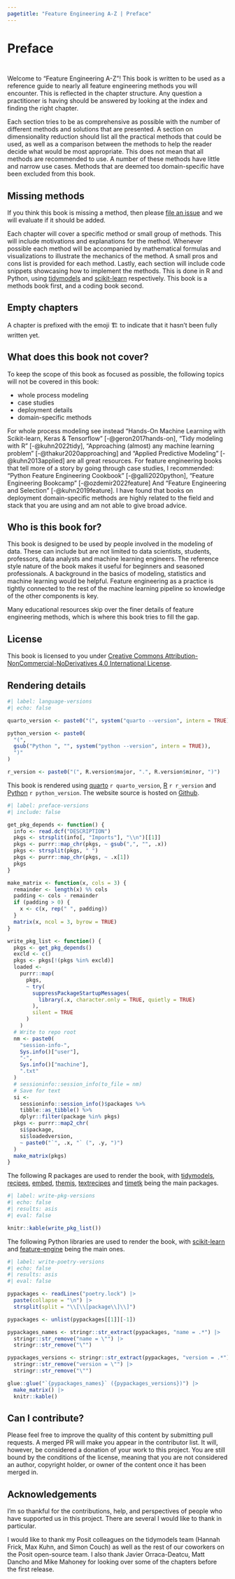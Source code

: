 ```yaml
---
pagetitle: "Feature Engineering A-Z | Preface"
---
```


# Preface {.unnumbered}

::: {style="visibility: hidden; height: 0px;"}
## Preface
:::

Welcome to "Feature Engineering A-Z"!
This book is written to be used as a reference guide to nearly all feature engineering methods you will encounter.
This is reflected in the chapter structure.
Any question a practitioner is having should be answered by looking at the index and finding the right chapter.

Each section tries to be as comprehensive as possible with the number of different methods and solutions that are presented.
A section on dimensionality reduction should list all the practical methods that could be used, as well as a comparison between the methods to help the reader decide what would be most appropriate.
This does not mean that all methods are recommended to use.
A number of these methods have little and narrow use cases.
Methods that are deemed too domain-specific have been excluded from this book.

::: callout-note
# Missing methods

If you think this book is missing a method, then please [file an issue](https://github.com/EmilHvitfeldt/feature-engineering-az/issues/new?assignees=&labels=Request:+New+Method&projects=&template=request-new-method.md&title=) and we will evaluate if it should be added.
:::

Each chapter will cover a specific method or small group of methods.
This will include motivations and explanations for the method.
Whenever possible each method will be accompanied by mathematical formulas and visualizations to illustrate the mechanics of the method.
A small pros and cons list is provided for each method.
Lastly, each section will include code snippets showcasing how to implement the methods.
This is done in R and Python, using [tidymodels](https://tidymodels.org) and [scikit-learn](https://scikit-learn.org/) respectively.
This book is a methods book first, and a coding book second.

::: callout-note
# Empty chapters

A chapter is prefixed with the emoji 🏗️ to indicate that it hasn't been fully written yet.
:::

## What does this book not cover?

To keep the scope of this book as focused as possible, the following topics will not be covered in this book:

-   whole process modeling
-   case studies
-   deployment details
-   domain-specific methods

For whole process modeling see instead "Hands-On Machine Learning with Scikit-learn, Keras & Tensorflow" [-@geron2017hands-on], "Tidy modeling with R" [-@kuhn2022tidy], "Approaching (almost) any machine learning problem" [-@thakur2020approaching] and "Applied Predictive Modeling" [-@kuhn2013applied] are all great resources.
For feature engineering books that tell more of a story by going through case studies, I recommended: "Python Feature Engineering Cookbook" [-@galli2020python], "Feature Engineering Bookcamp" [-@ozdemir2022feature] And "Feature Engineering and Selection" [-@kuhn2019feature].
I have found that books on deployment domain-specific methods are highly related to the field and stack that you are using and am not able to give broad advice.

## Who is this book for?

This book is designed to be used by people involved in the modeling of data.
These can include but are not limited to data scientists, students, professors, data analysts and machine learning engineers.
The reference style nature of the book makes it useful for beginners and seasoned professionals.
A background in the basics of modeling, statistics and machine learning would be helpful.
Feature engineering as a practice is tightly connected to the rest of the machine learning pipeline so knowledge of the other components is key.

Many educational resources skip over the finer details of feature engineering methods, which is where this book tries to fill the gap.

## License

This book is licensed to you under [Creative Commons Attribution-NonCommercial-NoDerivatives 4.0 International License](https://creativecommons.org/licenses/by-nc-nd/4.0/).

## Rendering details

```r
#| label: language-versions
#| echo: false

quarto_version <- paste0("(", system("quarto --version", intern = TRUE), ")")

python_version <- paste0(
  "(",
  gsub("Python ", "", system("python --version", intern = TRUE)),
  ")"
)

r_version <- paste0("(", R.version$major, ".", R.version$minor, ")")
```

This book is rendered using [quarto](https://quarto.org/) `r quarto_version`, [R](https://www.r-project.org/) `r r_version` and [Python](https://www.python.org/) `r python_version`.
The website source is hosted on [Github](https://github.com/EmilHvitfeldt/feature-engineering-az).

```r
#| label: preface-versions
#| include: false

get_pkg_depends <- function() {
  info <- read.dcf("DESCRIPTION")
  pkgs <- strsplit(info[, "Imports"], "\\n")[[1]]
  pkgs <- purrr::map_chr(pkgs, ~ gsub(",", "", .x))
  pkgs <- strsplit(pkgs, " ")
  pkgs <- purrr::map_chr(pkgs, ~ .x[1])
  pkgs
}

make_matrix <- function(x, cols = 3) {
  remainder <- length(x) %% cols
  padding <- cols - remainder
  if (padding > 0) {
    x <- c(x, rep(" ", padding))
  }
  matrix(x, ncol = 3, byrow = TRUE)
}

write_pkg_list <- function() {
  pkgs <- get_pkg_depends()
  excld <- c()
  pkgs <- pkgs[!(pkgs %in% excld)]
  loaded <-
    purrr::map(
      pkgs,
      ~ try(
        suppressPackageStartupMessages(
          library(.x, character.only = TRUE, quietly = TRUE)
        ),
        silent = TRUE
      )
    )
  # Write to repo root
  nm <- paste0(
    "session-info-",
    Sys.info()["user"],
    "-",
    Sys.info()["machine"],
    ".txt"
  )
  # sessioninfo::session_info(to_file = nm)
  # Save for text
  si <-
    sessioninfo::session_info()$packages %>%
    tibble::as_tibble() %>%
    dplyr::filter(package %in% pkgs)
  pkgs <- purrr::map2_chr(
    si$package,
    si$loadedversion,
    ~ paste0("`", .x, "` (", .y, ")")
  )
  make_matrix(pkgs)
}
```

The following R packages are used to render the book, with [tidymodels](https://www.tidymodels.org/), [recipes](https://recipes.tidymodels.org/), [embed](https://embed.tidymodels.org/), [themis](https://themis.tidymodels.org/), [textrecipes](https://textrecipes.tidymodels.org/) and [timetk](https://business-science.github.io/timetk/) being the main packages.

```r
#| label: write-pkg-versions
#| echo: false
#| results: asis
#| eval: false

knitr::kable(write_pkg_list())
```

The following Python libraries are used to render the book, with [scikit-learn](https://scikit-learn.org/) and [feature-engine](https://feature-engine.trainindata.com/en/latest/) being the main ones.

```r
#| label: write-poetry-versions
#| echo: false
#| results: asis
#| eval: false

pypackages <- readLines("poetry.lock") |>
  paste(collapse = "\n") |>
  strsplit(split = "\\[\\[package\\]\\]")

pypackages <- unlist(pypackages[[1]][-1])

pypackages_names <- stringr::str_extract(pypackages, "name = .*") |>
  stringr::str_remove("name = \"") |>
  stringr::str_remove("\"")

pypackages_versions <- stringr::str_extract(pypackages, "version = .*") |>
  stringr::str_remove("version = \"") |>
  stringr::str_remove("\"")

glue::glue("`{pypackages_names}` ({pypackages_versions})") |>
  make_matrix() |>
  knitr::kable()
```

## Can I contribute?

Please feel free to improve the quality of this content by submitting pull requests.
A merged PR will make you appear in the contributor list.
It will, however, be considered a donation of your work to this project.
You are still bound by the conditions of the license, meaning that you are not considered an author, copyright holder, or owner of the content once it has been merged in.

## Acknowledgements

I'm so thankful for the contributions, help, and perspectives of people who have supported us in this project.
There are several I would like to thank in particular.

I would like to thank my Posit colleagues on the tidymodels team (Hannah Frick, Max Kuhn, and Simon Couch) as well as the rest of our coworkers on the Posit open-source team.
I also thank Javier Orraca-Deatcu, Matt Dancho and Mike Mahoney for looking over some of the chapters before the first release.



